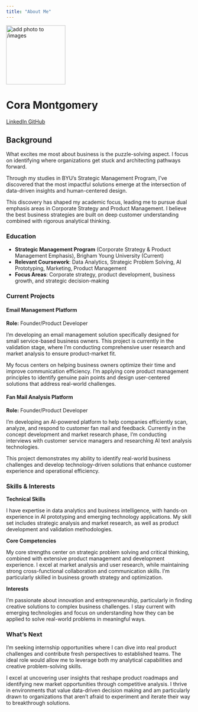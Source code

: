 ```yaml
---
title: "About Me"
---
```


::: {.hero-banner .text-center}

<img src="images/profile square.png" alt="add photo to /images" class="rounded-circle mb-3" width="160">

<h1>Cora Montgomery</h1>

<a href="https://www.linkedin.com/in/cora-montgomery/" class="btn btn-outline-primary btn-sm" target="_blank">
  <i class="fab fa-linkedin"></i> LinkedIn
</a>
<a href="https://github.com/coramo123" class="btn btn-outline-primary btn-sm" target="_blank">
  <i class="fab fa-github"></i> GitHub
</a>

:::

## Background

What excites me most about business is the puzzle-solving aspect. I focus on identifying where organizations get stuck and architecting pathways forward.

Through my studies in BYU's Strategic Management Program, I've discovered that the most impactful solutions emerge at the intersection of data-driven insights and human-centered design.

This discovery has shaped my academic focus, leading me to pursue dual emphasis areas in Corporate Strategy and Product Management. I believe the best business strategies are built on deep customer understanding combined with rigorous analytical thinking.

### Education

- **Strategic Management Program** (Corporate Strategy & Product Management Emphasis), Brigham Young University (Current)
- **Relevant Coursework**: Data Analytics, Strategic Problem Solving, AI Prototyping, Marketing, Product Management
- **Focus Areas**: Corporate strategy, product development, business growth, and strategic decision-making

### Current Projects

#### Email Management Platform
**Role:** Founder/Product Developer

I'm developing an email management solution specifically designed for small service-based business owners. This project is currently in the validation stage, where I'm conducting comprehensive user research and market analysis to ensure product-market fit.

My focus centers on helping business owners optimize their time and improve communication efficiency. I'm applying core product management principles to identify genuine pain points and design user-centered solutions that address real-world challenges.

#### Fan Mail Analysis Platform
**Role:** Founder/Product Developer

I'm developing an AI-powered platform to help companies efficiently scan, analyze, and respond to customer fan mail and feedback. Currently in the concept development and market research phase, I'm conducting interviews with customer service managers and researching AI text analysis technologies.

This project demonstrates my ability to identify real-world business challenges and develop technology-driven solutions that enhance customer experience and operational efficiency.

### Skills & Interests

**Technical Skills**

I have expertise in data analytics and business intelligence, with hands-on experience in AI prototyping and emerging technology applications. My skill set includes strategic analysis and market research, as well as product development and validation methodologies.

**Core Competencies**

My core strengths center on strategic problem solving and critical thinking, combined with extensive product management and development experience. I excel at market analysis and user research, while maintaining strong cross-functional collaboration and communication skills. I'm particularly skilled in business growth strategy and optimization.

**Interests**

I'm passionate about innovation and entrepreneurship, particularly in finding creative solutions to complex business challenges. I stay current with emerging technologies and focus on understanding how they can be applied to solve real-world problems in meaningful ways.

### What's Next

I'm seeking internship opportunities where I can dive into real product challenges and contribute fresh perspectives to established teams. The ideal role would allow me to leverage both my analytical capabilities and creative problem-solving skills.

I excel at uncovering user insights that reshape product roadmaps and identifying new market opportunities through competitive analysis. I thrive in environments that value data-driven decision making and am particularly drawn to organizations that aren't afraid to experiment and iterate their way to breakthrough solutions.
